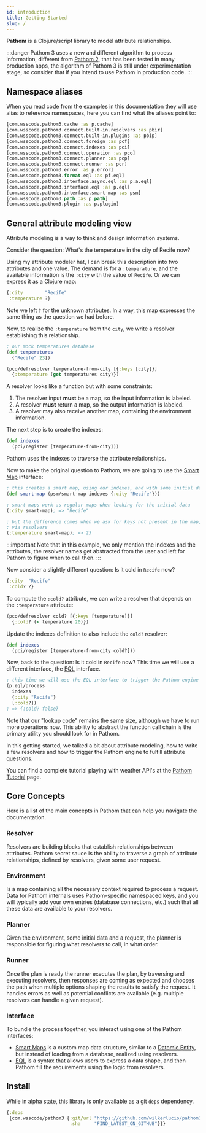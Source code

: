 ```yaml
---
id: introduction
title: Getting Started
slug: /
---
```


**Pathom** is a Clojure/script library to model attribute relationships.

:::danger
Pathom 3 uses a new and different algorithm to process information, different from
[Pathom 2](https://wilkerlucio.github.io/pathom/v2/), that has been tested in many
production apps, the algorithm of Pathom 3 is still under experimentation stage, so
consider that if you intend to use Pathom in production code.
:::

## Namespace aliases

When you read code from the examples in this documentation they will use alias to reference
namespaces, here you can find what the aliases point to:

```clojure
[com.wsscode.pathom3.cache :as p.cache]
[com.wsscode.pathom3.connect.built-in.resolvers :as pbir]
[com.wsscode.pathom3.connect.built-in.plugins :as pbip]
[com.wsscode.pathom3.connect.foreign :as pcf]
[com.wsscode.pathom3.connect.indexes :as pci]
[com.wsscode.pathom3.connect.operation :as pco]
[com.wsscode.pathom3.connect.planner :as pcp]
[com.wsscode.pathom3.connect.runner :as pcr]
[com.wsscode.pathom3.error :as p.error]
[com.wsscode.pathom3.format.eql :as pf.eql]
[com.wsscode.pathom3.interface.async.eql :as p.a.eql]
[com.wsscode.pathom3.interface.eql :as p.eql]
[com.wsscode.pathom3.interface.smart-map :as psm]
[com.wsscode.pathom3.path :as p.path]
[com.wsscode.pathom3.plugin :as p.plugin]
```

## General attribute modeling view

Attribute modeling is a way to think and design information systems.

Consider the question: What's the temperature in the city of Recife now?

Using my attribute modeler hat, I can break this description into two attributes and one
value. The demand is for a `:temperature`, and the available information is the
`:city` with the value of `Recife`. Or we can express it as a Clojure map:

```clojure
{:city        "Recife"
 :temperature ?}
```

Note we left `?` for the unknown attributes. In a way, this map expresses the same thing
as the question we had before.

Now, to realize the `:temperature` from the `city`, we write a resolver
establishing this relationship.

```clojure
; our mock temperatures database
(def temperatures
  {"Recife" 23})

(pco/defresolver temperature-from-city [{:keys [city]}]
  {:temperature (get temperatures city)})
```

A resolver looks like a function but with some constraints:

1. The resolver input **must** be a map, so the input information is labeled.
2. A resolver **must** return a map, so the output information is labeled.
3. A resolver may also receive another map, containing the environment information.

The next step is to create the indexes:

```clojure
(def indexes
  (pci/register [temperature-from-city]))
```

Pathom uses the indexes to traverse the attribute relationships.

Now to make the original question to Pathom, we are going to use the [Smart Map](smart-maps.mdx) interface:

```clojure
; this creates a smart map, using our indexes, and with some initial data
(def smart-map (psm/smart-map indexes {:city "Recife"}))

; smart maps work as regular maps when looking for the initial data
(:city smart-map); => "Recife"

; but the difference comes when we ask for keys not present in the map, but reachable
; via resolvers
(:temperature smart-map); => 23
```

:::important
Note that in this example, we only mention the indexes and the attributes, the resolver
names get abstracted from the user and left for Pathom to figure when to call then.
:::

Now consider a slightly different question: Is it cold in `Recife` now?

```clojure
{:city  "Recife"
 :cold? ?}
```

To compute the `:cold?` attribute, we can write a resolver that depends on the `:temperature`
attribute:

```clojure
(pco/defresolver cold? [{:keys [temperature]}]
  {:cold? (< temperature 20)})
```

Update the indexes definition to also include the `cold?` resolver:

```clojure
(def indexes
  (pci/register [temperature-from-city cold?]))
```

Now, back to the question: Is it cold in `Recife` now? This time we will use a different
interface, the [EQL](eql.mdx) interface.

```clojure
; this time we will use the EQL interface to trigger the Pathom engine
(p.eql/process
  indexes
  {:city "Recife"}
  [:cold?])
; => {:cold? false}
```

Note that our "lookup code" remains the same size, although we have to run more operations
now. This ability to abstract the function call chain is the primary utility you should
look for in Pathom.

In this getting started, we talked a bit about attribute modeling, how to write a few
resolvers and how to trigger the Pathom engine to fulfill attribute questions.

You can find a complete tutorial playing with weather API's at the [Pathom Tutorial](tutorial.mdx)
page.

## Core Concepts

Here is a list of the main concepts in Pathom that can help you navigate the
documentation.

### Resolver

Resolvers are building blocks that establish relationships between attributes. Pathom
secret sauce is the ability to traverse a graph of attribute relationships, defined by
resolvers, given some user request.

### Environment

Is a map containing all the necessary context required to process a request. Data for
Pathom internals uses Pathom-specific namespaced keys, and you will typically add your
own entries (database connections, etc.) such that all these data are available to your
resolvers.

### Planner

Given the environment, some initial data and a request, the planner is responsible for
figuring what resolvers to call, in what order.

### Runner

Once the plan is ready the runner executes the plan, by traversing and executing resolvers,
then responses are coming as expected and chooses the path when multiple options
shaping the results to satisfy the request. It handles errors as well as potential conflicts
are available.(e.g. multiple resolvers can handle a given request).

### Interface

To bundle the process together, you interact using one of the Pathom interfaces:

- [Smart Maps](smart-maps.mdx) is a custom map data structure, similar to a [Datomic Entity](https://docs.datomic.com/on-prem/entities.html), but instead
of loading from a database, realized using resolvers.
- [EQL](eql.mdx) is a syntax that allows users to express a data shape, and then Pathom
fill the requirements using the logic from resolvers.

## Install

While in alpha state, this library is only available as a git `deps` dependency.

```clojure
{:deps
 {com.wsscode/pathom3 {:git/url "https://github.com/wilkerlucio/pathom3"
                       :sha     "FIND_LATEST_ON_GITHUB"}}}
```
